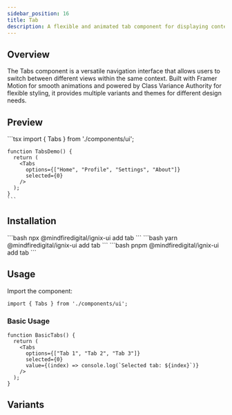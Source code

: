 ```yaml
---
sidebar_position: 16
title: Tab
description: A flexible and animated tab component for displaying content and capturing user input.
---
```



## Overview

The Tabs component is a versatile navigation interface that allows users to switch between different views within the same context. Built with Framer Motion for smooth animations and powered by Class Variance Authority for flexible styling, it provides multiple variants and themes for different design needs.

## Preview

<Tabs defaultValue="preview">
  <TabItem value="preview" label="Preview" default>
    <div className="w-full p-8 space-y-8 rounded-lg border shadow-lg">
      <div className="p-6 rounded-lg">
        <TabsComponent
          options={["Home", "Profile", "Settings", "About"]}
          selected={0}
        />
      </div>
    </div>
  </TabItem>
  <TabItem value="code" label="Code">
    ```tsx
    import { Tabs } from './components/ui';

    function TabsDemo() {
      return (
        <Tabs
          options={["Home", "Profile", "Settings", "About"]}
          selected={0}
        />
      );
    }
    ```
  </TabItem>
</Tabs>

## Installation

<Tabs>
  <TabItem value="npm" label="npm" default>
    ```bash
    npx @mindfiredigital/ignix-ui add tab
    ```
  </TabItem>
  <TabItem value="yarn" label="Yarn">
    ```bash
    yarn @mindfiredigital/ignix-ui add tab
    ```
  </TabItem>
  <TabItem value="pnpm" label="pnpm">
    ```bash
    pnpm @mindfiredigital/ignix-ui add tab
    ```
  </TabItem>
</Tabs>

## Usage

Import the component:

```tsx
import { Tabs } from './components/ui';
```

### Basic Usage

```tsx
function BasicTabs() {
  return (
    <Tabs
      options={["Tab 1", "Tab 2", "Tab 3"]}
      selected={0}
      value={(index) => console.log(`Selected tab: ${index}`)}
    />
  );
}
```


## Variants

<TabDemo />